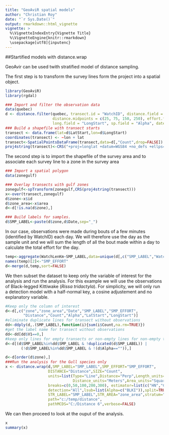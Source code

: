 ```yaml
---
title: "GeoAviR spatial models"
author: "Christian Roy"
date: "`r Sys.Date()`"
output: rmarkdown::html_vignette
vignette: >
  %\VignetteIndexEntry{Vignette Title}
  %\VignetteEngine{knitr::rmarkdown}
  \usepackage[utf8]{inputenc}
---
```


##Startified models with distance.wrap

GeoAvir can be used  twith stratified model of distance sampling. 

The first step is to transform the survey lines form the project into a spatial object.

```r
library(GeoAviR)
library(rgdal)

### Import and filter the observation data
data(quebec)
d <- distance.filter(quebec, transect.id = "WatchID", distance.field = "Distance", distance.labels = c("A", "B", "C", "D"), 
                     distance.midpoints = c(25, 75, 150, 250), effort.field = "WatchLenKm", lat.field = "LatStart", 
                     long.field = "LongStart", sp.field = "Alpha", date.field = "Date")
### Build a shapefile with transect starts
transect <- data.frame(lat=d$LatStart,lon=d$LongStart)
coordinates(transect) <- ~lon + lat
transect<-SpatialPointsDataFrame(transect,data=d[,"Count",drop=FALSE])
proj4string(transect)<-CRS("+proj=longlat +datum=WGS84 +no_defs +ellps=WGS84 +towgs84=0,0,0")
```

The second step is to import the shapefile of the survey area and to associate each survey line to a zone in the survey area

```r
### Import a spatial polygon
data(zonegulf)

### Overlay transects with gulf zones
zonegulf<-spTransform(zonegulf,CRS(proj4string(transect)))
x<-over(transect,zonegulf)
d$zone<-x$id
d$zone_area<-x$area
d<-d[!is.na(d$zone),]

### Build labels for samples.
d$SMP_LABEL<-paste(d$zone,d$Date,sep="_")
```

In our case, observations were made during bouts of a few minutes (identified by WatchID) each day. We will therefore use the day as the sample unit and we will sum the length of all the bout made within a day to calculate the total effort for the day.

```r
temp<-aggregate(WatchLenKm~SMP_LABEL,data=unique(d[,c("SMP_LABEL","WatchID","WatchLenKm")]),sum)
names(temp)[2]<-"SMP_EFFORT"
d<-merge(d,temp,sort=FALSE)
```

We then subset the dataset to keep only the variable of interest for the analysis and run the analysis. For this example we will use the observations of Black-legged Kittiwake (_Rissa tridactyla_). For simplicity, we will only run a detection model with a half-normal key, a cosine adjustement and no explanatory variable. 

```r
#Keep only the column of interest
d<-d[,c("zone","zone_area","Date","SMP_LABEL","SMP_EFFORT",
        "Distance","Count","Alpha","LatStart","LongStart")]
#eliminate duplicate lines for transect without observations
dd<-ddply(d,.(SMP_LABEL),function(i){sum(i$Count,na.rm=TRUE)})
#get the label name for transect without observations
dd<-dd[dd$V1==0,]
#keep only lines for empty transects or non-empty lines for non-empty transects
d<-d[(d$SMP_LABEL%in%dd$SMP_LABEL & !duplicated(d$SMP_LABEL)) |
       (!d$SMP_LABEL%in%dd$SMP_LABEL & !(d$Alpha=="")),]

d<-d[order(d$zone),]
###Run the analysis for the Gull species only
x <- distance.wrap(d,SMP_LABEL="SMP_LABEL",SMP_EFFORT="SMP_EFFORT",
                   DISTANCE="Distance",SIZE="Count",
                   units=list(Type="Line",Distance="Perp",Length_units="Kilometers",
                              Distance_units="Meters",Area_units="Square kilometers"),
                   breaks=c(0,50,100,200,300), estimator=list(c("HN","CO")),
                   detection="All",lsub=list(Alpha=c("BLKI")),split=TRUE,empty=NULL,
                   STR_LABEL="SMP_LABEL",STR_AREA="zone_area",stratum="STR_LABEL",
                   path="c:/temp/distance",
                   pathMCDS="C:/Distance 6",verbose=FALSE)

```

We can then proceed to look at the ouput of the analysis.

```r
x
summary(x)
```




